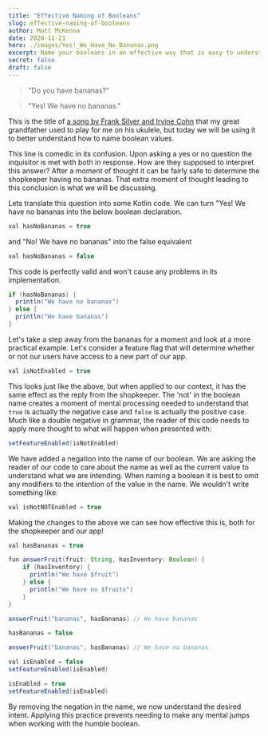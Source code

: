 ```yaml
---
title: "Effective Naming of Booleans"
slug: effective-naming-of-booleans
author: Matt McKenna
date: 2020-11-21
hero: ./images/Yes!_We_Have_No_Bananas.png
excerpt: Name your booleans in an effective way that is easy to understand and code review.
secret: false
draft: false
---
```


>"Do you have bananas?"

>"Yes! We have no bananas."

This is the title of [a song by Frank Silver and Irvine Cohn](https://en.wikipedia.org/wiki/Yes!_We_Have_No_Bananas) that my great grandfather used to play for me on his ukulele, but today we will be using it to better understand how to name boolean values.

This line is comedic in its confusion. Upon asking a yes or no question the inquisitor is met with both in response. How are they supposed to interpret this answer? After a moment of thought it can be fairly safe to determine the shopkeeper having no bananas. That extra moment of thought leading to this conclusion is what we will be discussing. 

Lets translate this question into some Kotlin code. We can turn "Yes! We have no bananas into the below boolean declaration.

```java
val hasNoBananas = true
```

and "No! We have no bananas" into the false equivalent

```java
val hasNoBananas = false
```

This code is perfectly valid and won't cause any problems in its implementation.  

```java
if (hasNoBananas) {
  println("We have no bananas")
} else {
  println("We have bananas")
}
```

Let's take a step away from the bananas for a moment and look at a more practical example. Let's consider a feature flag that will determine whether or not our users have access to a new part of our app.

```java
val isNotEnabled = true
```

This looks just like the above, but when applied to our context, it has the same effect as the reply from the shopkeeper. The 'not' in the boolean name creates a moment of mental processing needed to understand that `true` is actually the negative case and `false` is actually the positive case. Much like a double negative in grammar, the reader of this code needs to apply more thought to what will happen when presented with:

```java
setFeatureEnabled(isNotEnabled)
```

We have added a negation into the name of our boolean. We are asking the reader of our code to care about the name as well as the current value to understand what we are intending. When naming a boolean it is best to omit any modifiers to the intention of the value in the name. We wouldn't write something like:

```java
val isNotNOTEnabled = true
```

Making the changes to the above we can see how effective this is, both for the shopkeeper and our app!

```java
val hasBananas = true

fun answerFruit(fruit: String, hasInventory: Boolean) {
    if (hasInventory) {
      println("We have $fruit")
    } else {
      println("We have no $fruits")
    }
}

answerFruit("bananas", hasBananas) // We have bananas

hasBananas = false

answerFruit("bananas", hasBananas) // We have no bananas
```

```java
val isEnabled = false
setFeatureEnabled(isEnabled)

isEnabled = true
setFeatureEnabled(isEnabled)
```

By removing the negation in the name, we now understand the desired intent. Applying this practice prevents needing to make any mental jumps when working with the humble boolean. 
